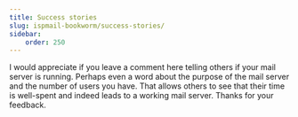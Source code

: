 ```yaml
---
title: Success stories
slug: ispmail-bookworm/success-stories/
sidebar:
    order: 250
---
```


I would appreciate if you leave a comment here telling others if your mail server is running. Perhaps even a word about the purpose of the mail server and the number of users you have. That allows others to see that their time is well-spent and indeed leads to a working mail server. Thanks for your feedback.
